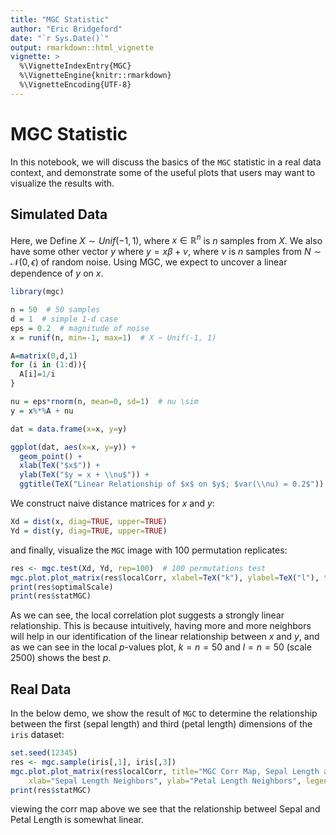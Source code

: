 ```yaml
---
title: "MGC Statistic"
author: "Eric Bridgeford"
date: "`r Sys.Date()`"
output: rmarkdown::html_vignette
vignette: >
  %\VignetteIndexEntry{MGC}
  %\VignetteEngine{knitr::rmarkdown}
  %\VignetteEncoding{UTF-8}
---
```


# MGC Statistic

In this notebook, we will discuss the basics of the `MGC` statistic in a real data context, and demonstrate some of the useful plots that users may want to visualize the results with.

## Simulated Data

Here, we Define $X \sim Unif(-1, 1)$, where $x \in \mathbb{R}^n$ is $n$ samples from $X$. We also have some other vector $y$ where $y = x\beta + \nu$, where $\nu$ is $n$ samples from $N \sim \mathcal{N}(0, \epsilon)$ of random noise. Using MGC, we expect to uncover a linear dependence of $y$ on $x$.

```r
library(mgc)

n = 50  # 50 samples
d = 1  # simple 1-d case
eps = 0.2  # magnitude of noise
x = runif(n, min=-1, max=1)  # X ~ Unif(-1, 1)

A=matrix(0,d,1)
for (i in (1:d)){
  A[i]=1/i
}

nu = eps*rnorm(n, mean=0, sd=1)  # nu \sim 
y = x%*%A + nu

dat = data.frame(x=x, y=y)

ggplot(dat, aes(x=x, y=y)) +
  geom_point() +
  xlab(TeX("$x$")) +
  ylab(TeX("$y = x + \\nu$")) +
  ggtitle(TeX("Linear Relationship of $x$ on $y$; $var(\\nu) = 0.2$"))
```

We construct naive distance matrices for $x$ and $y$:

```r
Xd = dist(x, diag=TRUE, upper=TRUE)
Yd = dist(y, diag=TRUE, upper=TRUE)
```

and finally, visualize the `MGC` image with 100 permutation replicates:
```r
res <- mgc.test(Xd, Yd, rep=100)  # 100 permutations test
mgc.plot.plot_matrix(res$localCorr, xlabel=TeX("k"), ylabel=TeX("l"), title = TeX("Local $p$-values for Linear Dependence"), legend.name=TeX("p"))  # plot local p-values
print(res$optimalScale)
print(res$statMGC)
```

As we can see, the local correlation plot suggests a strongly linear relationship. This is because intuitively, having more and more neighbors will help in our identification of the linear relationship between $x$ and $y$, and as we can see in the local $p$-values plot, $k=n=50$ and $l=n=50$ (scale 2500) shows the best $p$.


## Real Data


In the below demo, we show the result of `MGC` to determine the relationship between the first (sepal length) and third (petal length) dimensions of the `iris` dataset:

```r
set.seed(12345)
res <- mgc.sample(iris[,1], iris[,3])
mgc.plot.plot_matrix(res$localCorr, title="MGC Corr Map, Sepal Length and Petal Length",
    xlab="Sepal Length Neighbors", ylab="Petal Length Neighbors", legend.name = "statMGC")
print(res$statMGC)
```

viewing the corr map above we see that the relationship betweel Sepal and Petal Length is somewhat linear.
